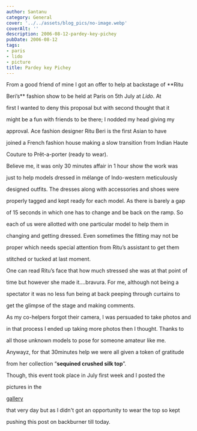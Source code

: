 ```yaml
---
author: Santanu
category: General
cover: '../../assets/blog_pics/no-image.webp'
coverAlt: ''
description: 2006-08-12-pardey-key-pichey
pubDate: 2006-08-12
tags:
- paris
- lido
- picture
title: Pardey key Pichey
---
```


From a good friend of mine I got an offer to help at backstage of **Ritu

Beri’s** fashion show to be held at Paris on 5th July at *Lido*. At

first I wanted to deny this proposal but with second thought that it

might be a fun with friends to be there; I nodded my head giving my

approval. Ace fashion designer Ritu Beri is the first Asian to have

joined a French fashion house making a slow transition from Indian Haute

Couture to Prêt-a-porter (ready to wear).



  



Believe me, it was only 30 minutes affair in 1 hour show the work was

just to help models dressed in mélange of Indo-western meticulously

designed outfits. The dresses along with accessories and shoes were

properly tagged and kept ready for each model. As there is barely a gap

of 15 seconds in which one has to change and be back on the ramp. So

each of us were allotted with one particular model to help them in

changing and getting dressed. Even sometimes the fitting may not be

proper which needs special attention from Ritu’s assistant to get them

stitched or tucked at last moment.



  



One can read Ritu’s face that how much stressed she was at that point of

time but however she made it….bravura. For me, although not being a

spectator it was no less fun being at back peeping through curtains to

get the glimpse of the stage and making comments.



As my co-helpers forgot their camera, I was persuaded to take photos and

in that process I ended up taking more photos then I thought. Thanks to

all those unknown models to pose for someone amateur like me.



Anywayz, for that 30minutes help we were all given a token of gratitude

from her collection “**sequined crushed silk top**”.



  






Though, this event took place in July first week and I posted the

pictures in the

[gallery](http://www.santm.com/gallery3/index.php/paris/fashionshow)

that very day but as I didn't got an opportunity to wear the top so kept

pushing this post on backburner till today.